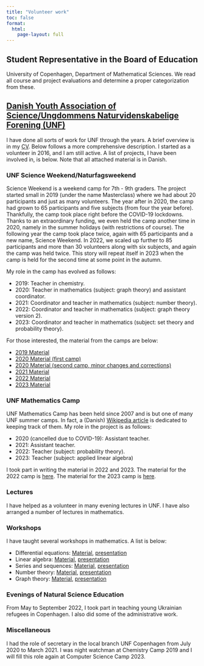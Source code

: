 ```yaml
---
title: "Volunteer work"
toc: false
format: 
  html:
    page-layout: full
---
```


## Student Representative in the Board of Education
University of Copenhagen, Department of Mathematical Sciences. We read all course and project evaluations and determine a proper categorization from these.

## [Danish Youth Association of Science/Ungdommens Naturvidenskabelige Forening (UNF)](https://unf.dk/)
I have done all sorts of work for UNF through the years. A brief overview is in my [CV](CV.pdf). Below follows a more comprehensive description. I started as a volunteer in 2016, and I am still active. A list of projects, I have been involved in, is below. Note that all attached material is in Danish.

### UNF Science Weekend/Naturfagsweekend
Science Weekend is a weekend camp for 7th - 9th graders. The project started small in 2019 (under the name Masterclass) where we had about 20 participants and just as many volunteers. The year after in 2020, the camp had grown to 65 participants and five subjects (from four the year before). Thankfully, the camp took place right before the COVID-19 lockdowns. Thanks to an extraordinary funding, we even held the camp another time in 2020, namely in the summer holidays (with restrictions of course). The following year the camp took place twice, again with 65 participants and a new name, Science Weekend. In 2022, we scaled up further to 85 participants and more than 30 volunteers along with six subjects, and again the camp was held twice. This story will repeat itself in 2023 when the camp is held for the second time at some point in the autumn.

My role in the camp has evolved as follows:

* 2019: Teacher in chemistry.
* 2020: Teacher in mathematics (subject: graph theory) and assistant coordinator.
* 2021: Coordinator and teacher in mathematics (subject: number theory).
* 2022: Coordinator and teacher in mathematics (subject: graph theory version 2).
* 2023: Coordinator and teacher in mathematics (subject: set theory and probability theory).

For those interested, the material from the camps are below:

* [2019 Material](UNF/Camps/Kompendium2019.pdf)
* [2020 Material (first camp)](UNF/Kompendium2020_1.pdf)
* [2020 Material (second camp, minor changes and corrections)](UNF/Kompendium2020_2.pdf)
* [2021 Material](UNF/Camps/Kompendium2021.pdf)
* [2022 Material](UNF/Camps/Kompendium2022.pdf)
* [2023 Material](UNF/Camps/Kompendium2023.pdf)

### UNF Mathematics Camp

UNF Mathematics Camp has been held since 2007 and is but one of many UNF summer camps. In fact, a (Danish) [Wikipedia article](https://da.wikipedia.org/wiki/ScienceCamps) is dedicated to keeping track of them. My role in the project is as follows:

* 2020 (cancelled due to COVID-19): Assistant teacher.
* 2021: Assistant teacher.
* 2022: Teacher (subject: probability theory).
* 2023: Teacher (subject: applied linear algebra)

I took part in writing the material in 2022 and 2023. The material for the 2022 camp is [here](UNF/Camps/MatCamp2022.pdf). The material for the 2023 camp is [here](UNF/Camps/MatCamp2023.pdf).

### Lectures

I have helped as a volunteer in many evening lectures in UNF. I have also arranged a number of lectures in mathematics.

### Workshops

I have taught several workshops in mathematics. A list is below:

* Differential equations: [Material](UNF/Workshops/Workshop_om_differentialligninger.pdf), [presentation](UNF/Workshops/DifferentialligningerBeamer.pdf)
* Linear algebra: [Material](UNF/Workshops/LinAlg-intro.pdf), [presentation](UNF/Workshops/LineærAlgebraBeamer.pdf)
* Series and sequences: [Material](UNF/Workshops/Workshop_om_følger_og_rækker.pdf), [presentation](UNF/Workshops/FølgerOgRækkerBeamer.pdf)
* Number theory: [Material](UNF/Workshops/Talteori-intro.pdf), [presentation](UNF/Workshops/TalteoriBeamer.pdf)
* Graph theory: [Material](UNF/Workshops/Grafteori-intro.pdf), [presentation](UNF/Workshops/GrafteoriBeamer.pdf)

### Evenings of Natural Science Education

From May to September 2022, I took part in teaching young Ukrainian refugees in Copenhagen. I also did some of the administrative work.

### Miscellaneous

I had the role of secretary in the local branch UNF Copenhagen from July 2020 to March 2021. I was night watchman at Chemistry Camp 2019 and I will fill this role again at Computer Science Camp 2023. 

